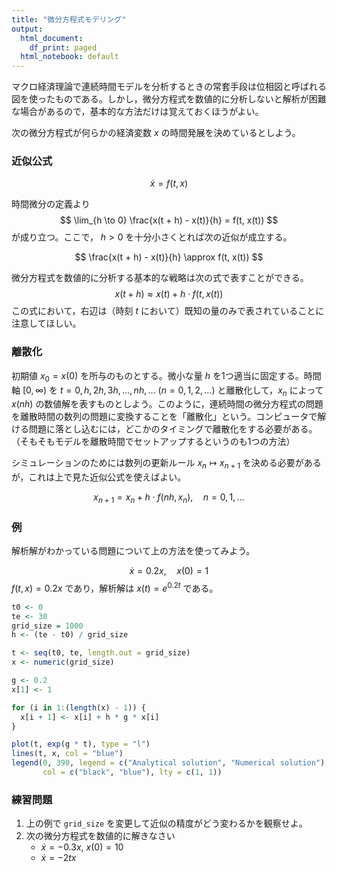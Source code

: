 ```yaml
---
title: "微分方程式モデリング"
output:
  html_document:
    df_print: paged
  html_notebook: default
---
```


マクロ経済理論で連続時間モデルを分析するときの常套手段は位相図と呼ばれる図を使ったものである。しかし，微分方程式を数値的に分析しないと解析が困難な場合があるので，基本的な方法だけは覚えておくほうがよい。

次の微分方程式が何らかの経済変数 $x$ の時間発展を決めているとしよう。

### 近似公式 {-}

$$
\dot x = f(t, x)
$$

時間微分の定義より
$$
\lim_{h \to 0} \frac{x(t + h) - x(t)}{h} = f(t, x(t))
$$
が成り立つ。ここで， $h > 0$ を十分小さくとれば次の近似が成立する。

$$
\frac{x(t + h) - x(t)}{h} \approx f(t, x(t))
$$

微分方程式を数値的に分析する基本的な戦略は次の式で表すことができる。
$$
x(t+h) \approx x(t) + h\cdot f(t, x(t)) 
$$
この式において，右辺は（時刻 $t$ において）既知の量のみで表されていることに注意してほしい。

### 離散化 {-}

初期値 $x_0 = x(0)$ を所与のものとする。微小な量 $h$ を1つ適当に固定する。時間軸 $[0, \infty)$ を $t = 0, h,  2h, 3h, \dots, nh, \dots$ ($n = 0, 1, 2, \dots$) と離散化して，$x_n$ によって $x(nh)$ の数値解を表すものとしよう。このように，連続時間の微分方程式の問題を離散時間の数列の問題に変換することを「離散化」という。コンピュータで解ける問題に落とし込むには，どこかのタイミングで離散化をする必要がある。（そもそもモデルを離散時間でセットアップするというのも1つの方法）

シミュレーションのためには数列の更新ルール $x_n \mapsto x_{n+1}$ を決める必要があるが，これは上で見た近似公式を使えばよい。

$$
x_{n+1} = x_n + h\cdot f(nh, x_n), \quad n = 0, 1, \dots
$$

### 例 {-}

解析解がわかっている問題について上の方法を使ってみよう。

$$
\dot x = 0.2 x, \quad x(0) = 1
$$
$f(t, x) = 0.2 x$ であり，解析解は $x(t) = e^{0.2 t}$ である。

```r
t0 <- 0
te <- 30
grid_size = 1000
h <- (te - t0) / grid_size

t <- seq(t0, te, length.out = grid_size)
x <- numeric(grid_size)

g <- 0.2
x[1] <- 1

for (i in 1:(length(x) - 1)) {
  x[i + 1] <- x[i] + h * g * x[i]
}

plot(t, exp(g * t), type = "l")
lines(t, x, col = "blue")
legend(0, 390, legend = c("Analytical solution", "Numerical solution"),
       col = c("black", "blue"), lty = c(1, 1))
```



### 練習問題 {-}

1. 上の例で `grid_size` を変更して近似の精度がどう変わるかを観察せよ。
2. 次の微分方程式を数値的に解きなさい
    - $\dot x = -0.3 x$, $x(0) = 10$
    - $\dot x = -2 tx$

